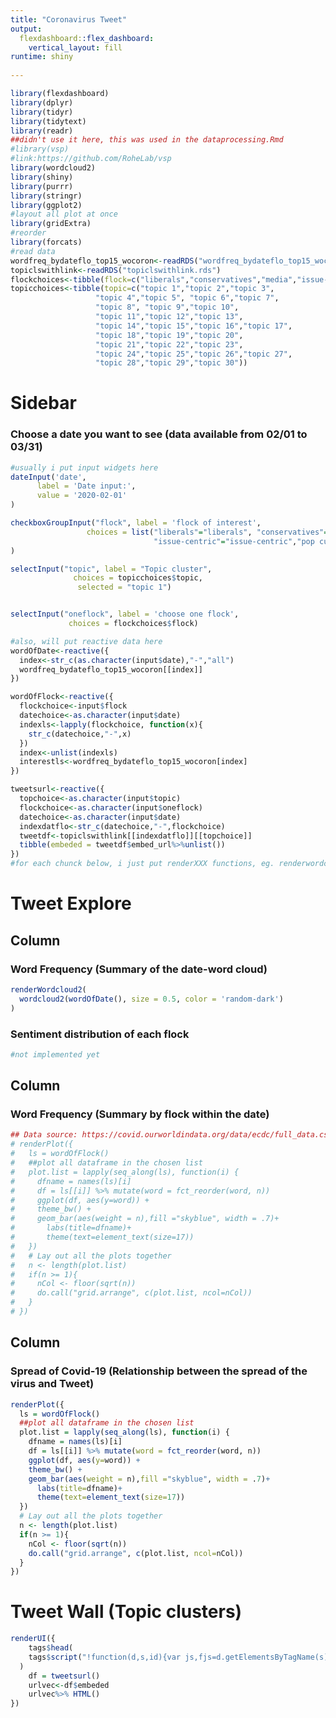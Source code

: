 ```yaml
---
title: "Coronavirus Tweet"
output: 
  flexdashboard::flex_dashboard:
    vertical_layout: fill
runtime: shiny
  
---
```


```r
library(flexdashboard)
library(dplyr)
library(tidyr)
library(tidytext)
library(readr)
##didn't use it here, this was used in the dataprocessing.Rmd
#library(vsp)
#link:https://github.com/RoheLab/vsp
library(wordcloud2)
library(shiny)
library(purrr)
library(stringr)
library(ggplot2)
#layout all plot at once
library(gridExtra)
#reorder
library(forcats)
#read data
wordfreq_bydateflo_top15_wocoron<-readRDS("wordfreq_bydateflo_top15_wocoron.rds")
topiclswithlink<-readRDS("topiclswithlink.rds")
flockchoices<-tibble(flock=c("liberals","conservatives","media","issue-centric","pop culture","academia"))
topicchoices<-tibble(topic=c("topic 1","topic 2","topic 3",
                   "topic 4","topic 5", "topic 6","topic 7",
                   "topic 8", "topic 9","topic 10",
                   "topic 11","topic 12","topic 13",
                   "topic 14","topic 15","topic 16","topic 17",
                   "topic 18","topic 19","topic 20",
                   "topic 21","topic 22","topic 23",
                   "topic 24","topic 25","topic 26","topic 27",
                   "topic 28","topic 29","topic 30"))
```


Sidebar {.sidebar}
=================================================================
### Choose a date you want to see (data available from 02/01 to 03/31)

```r
#usually i put input widgets here
dateInput('date',
      label = 'Date input:',
      value = '2020-02-01'
)

checkboxGroupInput("flock", label = 'flock of interest', 
                 choices = list("liberals"="liberals", "conservatives"="conservatives", "media"="media",
                                "issue-centric"="issue-centric","pop culture"="pop culture","academia"="academia")
)

selectInput("topic", label = "Topic cluster",
              choices = topicchoices$topic, 
               selected = "topic 1")


selectInput("oneflock", label = 'choose one flock',
             choices = flockchoices$flock)

#also, will put reactive data here
wordOfDate<-reactive({
  index<-str_c(as.character(input$date),"-","all")
  wordfreq_bydateflo_top15_wocoron[[index]]
})

wordOfFlock<-reactive({
  flockchoice<-input$flock
  datechoice<-as.character(input$date)
  indexls<-lapply(flockchoice, function(x){
    str_c(datechoice,"-",x)
  })
  index<-unlist(indexls)
  interestls<-wordfreq_bydateflo_top15_wocoron[index]
})

tweetsurl<-reactive({
  topchoice<-as.character(input$topic)
  flockchoice<-as.character(input$oneflock)
  datechoice<-as.character(input$date)
  indexdatflo<-str_c(datechoice,"-",flockchoice)
  tweetdf<-topiclswithlink[[indexdatflo]][[topchoice]]
  tibble(embeded = tweetdf$embed_url%>%unlist())
})
#for each chunck below, i just put renderXXX functions, eg. renderwordcloud, renderplot, renderUI...
```


Tweet Explore
=================================================================

Column{data-width=400}
-----------------------------------------------------------------------

### Word Frequency (Summary of the date-word cloud) 
```r
renderWordcloud2(
  wordcloud2(wordOfDate(), size = 0.5, color = 'random-dark')
)

```

### Sentiment distribution of each flock 
```r
#not implemented yet
```


Column{data-width=600}
-----------------------------------------------------------------------
### Word Frequency (Summary by flock within the date)

```r
## Data source: https://covid.ourworldindata.org/data/ecdc/full_data.csv
# renderPlot({
#   ls = wordOfFlock()
#   ##plot all dataframe in the chosen list
#   plot.list = lapply(seq_along(ls), function(i) {
#     dfname = names(ls)[i]
#     df = ls[[i]] %>% mutate(word = fct_reorder(word, n))
#     ggplot(df, aes(y=word)) +
#     theme_bw() +
#     geom_bar(aes(weight = n),fill ="skyblue", width = .7)+
#       labs(title=dfname)+
#       theme(text=element_text(size=17))
#   })
#   # Lay out all the plots together
#   n <- length(plot.list)
#   if(n >= 1){
#     nCol <- floor(sqrt(n))
#     do.call("grid.arrange", c(plot.list, ncol=nCol))
#   }
# })
```

Column{data-width=400}
-----------------------------------------------------------------------
### Spread of Covid-19 (Relationship between the spread of the virus and Tweet)

```r
renderPlot({
  ls = wordOfFlock()
  ##plot all dataframe in the chosen list
  plot.list = lapply(seq_along(ls), function(i) {
    dfname = names(ls)[i]
    df = ls[[i]] %>% mutate(word = fct_reorder(word, n))
    ggplot(df, aes(y=word)) +
    theme_bw() +
    geom_bar(aes(weight = n),fill ="skyblue", width = .7)+
      labs(title=dfname)+
      theme(text=element_text(size=17))
  })
  # Lay out all the plots together
  n <- length(plot.list)
  if(n >= 1){
    nCol <- floor(sqrt(n))
    do.call("grid.arrange", c(plot.list, ncol=nCol))
  }
})
```

Tweet Wall (Topic clusters)
=================================================================

```r
renderUI({
    tags$head(
    tags$script("!function(d,s,id){var js,fjs=d.getElementsByTagName(s)    [0],p=/^http:c(/.test(d.location)?'http':'https';if(!d.getElementById(id)){js=d.createElement(s);js.id=id;js.src=p+'://platform.twitter.com/widgets.js';fjs.parentNode.insertBefore(js,fjs);}}(document,'script','twitter-wjs');")
  )
    df = tweetsurl()
    urlvec<-df$embeded
    urlvec%>% HTML()
})
```

